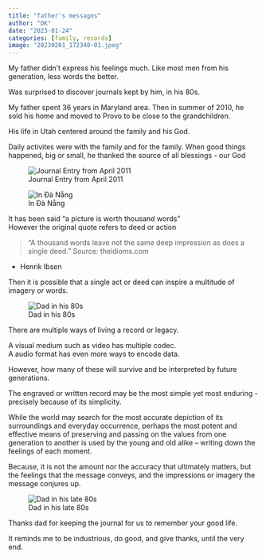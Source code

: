 ```yaml
---
title: "father's messages"
author: "DK"
date: "2023-01-24"
categories: [family, records]
image: "20230201_172340-01.jpeg"
---
```


My father didn't express his feelings much.
Like most men from his generation, less words the better.

Was surprised to discover journals kept by him, in his 80s.

My father spent 36 years in Maryland area.
Then in summer of 2010, he sold his home and moved to Provo to be close to the grandchildren.

His life in Utah centered around the family and his God.

Daily activites were with the family and for the family.
When good things happened, big or small, he thanked the source of all blessings - our God

![Journal Entry from April 2011](Epson_01252023194746_3.jpg)

![In  Đà Nẵng](EPSON044-02.jpeg)

It has been said "a picture is worth thousand words"  
However the original quote refers to deed or action

> “A thousand words leave not the same deep impression as does a single deed.” Source: theidioms.com
 
- Henrik Ibsen

Then it is possible that a single act or deed can inspire a multitude of imagery or words.

![Dad in his 80s](IMG_0286.JPG)

There are multiple ways of living a record or legacy.

A visual medium such as video has multiple codec.  
A audio format has even more ways to encode data.

However, how many of these will survive and be interpreted by future generations.

The engraved or written record may be the most simple yet most enduring - precisely because of its simplicity.

While the world may search for the most accurate depiction of its surroundings and everyday occurrence, perhaps the most potent and effective means of preserving and passing on the values from one generation to another is used by the young and old alike -- writing down the feelings of each moment.

Because, it is not the amount nor the accuracy that ultimately matters, but the feelings that the message conveys, and the impressions or imagery the message conjures up.

![Dad in his late 80s](IMG_9527 (3).JPG)

Thanks dad for keeping the journal for us to remember your good life.

It reminds me to be industrious, do good, and give thanks, until the very end.
